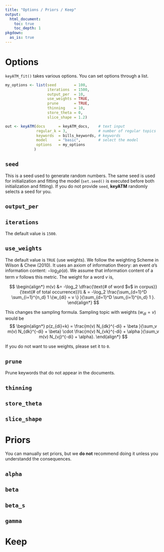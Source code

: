 ```yaml
---
title: "Options / Priors / Keep"
output: 
  html_document:
    toc: true
    toc_depth: 1
pkgdown:
  as_is: true
---
```



# Options
`keyATM_fit()` takes various options. You can set options through a list.
```r
my_options <- list(seed        = 100,
                   iterations  = 1500,
                   output_per  = 10,
                   use_weights = TRUE,
                   prune       = TRUE,
                   thinning    = 10,
                   store_theta = 0,
                   slice_shape = 1.2)

out <- keyATM(docs      = keyATM_docs,    # text input
              regular_k = 3,              # number of regular topics
              keywords  = bills_keywords, # keywords
              model     = "basic",        # select the model
              options   = my_options
             )
```

## `seed`
This is a seed used to generate random numbers. The same seed is used for initialization and fitting the model (`set.seed()` is executed before both initialization and fitting). If you do not provide `seed`, **keyATM** randomly selects a seed for you.

## `output_per`


## `iterations`
The  default value is `1500`.


## `use_weights`
The default value is `TRUE` (use weights). We follow the weighting Scheme in Wilson \& Chew (2010). It uses an axiom of information theory: an event $a$'s information content: $- \log_2 p(a)$. We assume that information content of a term $v$ follows this metric. The weight for a word $v$ is,

$$
\begin{align*}
    m(v) &= -\log_2 \dfrac{\text{# of word $v$ in corpus}}{\text{# of total occurrence}}\\
    & = -\log_2 \frac{\sum_{d=1}^D \sum_{i=1}^{n_d} 1 \{w_{di} = v \} }{\sum_{d=1}^D \sum_{i=1}^{n_d} 1 }.
\end{align*}
$$

This changes the sampling formula. Sampling topic with weights ($w_{di} =v$) would be
$$
\begin{align*}
        p(z_{di}=k) = \frac{m(v) N_{dk}^{-di} + \beta }{\sum_v m(v) N_{dk}^{-di} + \beta} \cdot \frac{m(v) N_{vk}^{-di} + \alpha }{\sum_v m(v) N_{vj}^{-di} + \alpha}.
\end{align*}
$$

If you do not want to use weights, please set it to `0`.


## `prune`
Prune keywords that do not appear in the documents.


## `thinning`


## `store_theta`


## `slice_shape`



# Priors
You can manually set priors, but we **do not** recommend doing it unless you understandd the consequences.


## `alpha`



## `beta`


## `beta_s`


## `gamma`


# Keep




